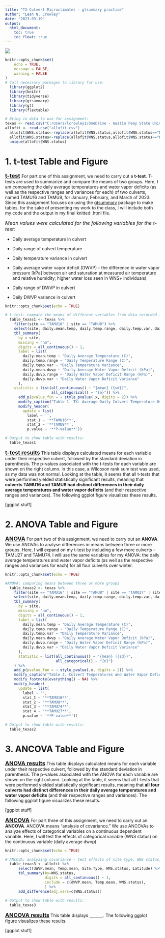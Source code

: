 ```yaml
---
title: "TX Culvert Microclimates - gtsummary practice"
author: "Leah N. Crowley"
date: "2023-09-19"
output:
  html_document:
    toc: true
    toc_float: true
---
```

![](culvertpic.jpg)
```r
knitr::opts_chunk$set(
	echo = TRUE,
	message = FALSE,
	warning = FALSE
)
# Call necessary packages to library for use:
  library(ggplot2)
  library(knitr)
  library(tidyverse)
  library(gtsummary)
  library(gt)
  library(flextable)

# Bring in data to use for assignment: 
texas <- read.csv("C:/Users/lcrowley1/OneDrive - Austin Peay State University/Desktop/Thesis/tx_df_for_model.csv")
allofit <- read.csv("allofit.csv")
  allofit$WNS.status<-replace(allofit$WNS.status,allofit$WNS.status=="Postive","Positive") 
  allofit$WNS.status<-replace(allofit$WNS.status,allofit$WNS.status=="Neg","Negative")
  unique(allofit$WNS.status)

```
# 1. t-test Table and Figure
<font size="4"> [**t-test**]{.underline} </font> For part one of this assignment, we need to carry out a **t-test**. T-tests are used to summarize and compare the means of two groups. Here, I am comparing the daily average temperatures and water vapor deficits (as well as the respective ranges and variances for each) of two culverts, named TAMU16 and TAMU8, for January, February, and March of 2023. Since this assignment focuses on using the [gtsummary](https://www.danieldsjoberg.com/gtsummary/) package to make tables, for the sake of presenting my work to the class, I will include both my code and the output in my final knitted .html file.

<font size="3">*Mean values were calculated for the following variables for the t-test:* </font>

-   Daily average temperature in culvert

-   Daily range of culvert temperature

-   Daily temperature variance in culvert

-   Daily average water vapor deficit (DWVP) - the difference in water vapor pressure [kPa] between air and saturation at measured air temperature and relative humidity; higher water loss seen in WNS+ individuals)

-   Daily range of DWVP in culvert

-   Daily DWVP variance in culvert

```r
knitr::opts_chunk$set(echo = TRUE)

# t-test: compare the means of different variables from data recorded in two culverts: TAMU16 and TAMU8.
  table_texas1 <- texas %>%
    filter(site == "TAMU16" | site == "TAMU8") %>%
    select(site, daily.mean.temp, daily.temp.range, daily.temp.var, daily.mean.dwvp, daily.dwvp.range, daily.dwvp.var) %>%
    tbl_summary(
      by = site,
      missing = "no",
      digits = all_continuous() ~ 1,
      label = list(
        daily.mean.temp ~ "Daily Average Temperature (C)",
        daily.temp.range ~ "Daily Temperature Range (C)",
        daily.temp.var ~ "Daily Temperature Variance",
        daily.mean.dwvp ~ "Daily Average Water Vapor Deficit (kPa)",
        daily.dwvp.range ~ "Daily Water Vapor Deficit Range (kPa)",
        daily.dwvp.var ~ "Daily Water Vapor Deficit Variance"
      ), 
    statistic = list(all_continuous() ~ "{mean} ({sd})", 
                     all_categorical() ~ "{n}")) %>% 
      add_p(pvalue_fun = ~ style_pvalue(.x, digits = 2)) %>% 
      modify_caption("Table 1. TX: Average Daily Culvert Temperature Over Winter") %>%
      modify_header(
        update = list(
          label ~ '',
          stat_1 ~ '**TAMU16**', 
          stat_2 ~ '**TAMU8**',
          p.value ~ '**P-value**'))

# Output to show table with results:
  table_texas1

```

<font size="4"> [**t-test results**]{.underline}</font> This table displays calculated means for each variable under their respective culvert, followed by the standard deviation in parenthesis. The p-values associated with the t-tests for each variable are shown on the right column. In this case, a Wilcoxon rank sum test was used, as my data was not normal. Looking at the table, it seems that all t-tests that were performed yielded statistically significant results, meaning that **culverts TAMU16 and TAMU8 had distinct differences in their daily average temperatures and water vapor deficits** (and their respective ranges and variances). The following ggplot figure visualizes these results. 

[ggplot stuff]

# 2. ANOVA Table and Figure
<font size="4">[**ANOVA**]{.underline}</font> For part two of this assignment, we need to carry out an **ANOVA**. We use ANOVAs to analyse differences in means between three or more groups. Here, I will expand on my t-test by including a few more culverts - TAMU27 and TAMU74. I will use the same variables for my ANOVA: the daily average temperatures and water vapor deficits (as well as the respective ranges and variances for each) for all four culverts over winter.

```r
knitr::opts_chunk$set(echo = TRUE)

#ANOVA: comparing means between three or more groups
  table_texas2 <- texas %>%
    filter(site == "TAMU16" | site == "TAMU8" | site == "TAMU27" | site == "TAMU74") %>%
    select(site, daily.mean.temp, daily.temp.range, daily.temp.var, daily.mean.dwvp, daily.dwvp.range, daily.dwvp.var) %>%
    tbl_summary(
      by = site,
      missing = "no",
      digits = all_continuous() ~ 1,
      label = list(
        daily.mean.temp ~ "Daily Average Temperature (C)",
        daily.temp.range ~ "Daily Temperature Range (C)",
        daily.temp.var ~ "Daily Temperature Variance",
        daily.mean.dwvp ~ "Daily Average Water Vapor Deficit (kPa)",
        daily.dwvp.range ~ "Daily Water Vapor Deficit Range (kPa)",
        daily.dwvp.var ~ "Daily Water Vapor Deficit Variance"
      ), 
      statistic = list(all_continuous() ~ "{mean} ({sd})", 
                       all_categorical() ~ "{n}")
    ) %>% 
    add_p(pvalue_fun = ~ style_pvalue(.x, digits = 2)) %>% 
    modify_caption("Table 2. Culvert Temperatures and Water Vapor Deficits Over Winter") %>%
    modify_footnote(everything() ~ NA) %>%
    modify_header(
      update = list(
        label ~ '',
        stat_1 ~ '**TAMU16**', 
        stat_2 ~ '**TAMU8**',
        stat_3 ~ '**TAMU74**',
        stat_4 ~ '**TAMU27**',
        p.value ~ '**P-value**'))

# Output to show table with results: 
  table_texas2

```

# 3. ANCOVA Table and Figure
<font size="4"> [**ANOVA results**]{.underline}</font> This table displays calculated means for each variable under their respective culvert, followed by the standard deviation in parenthesis. The p-values associated with the ANOVA for each variable are shown on the right column. Looking at the table, it seems that all t-tests that were performed yielded statistically significant results, meaning that **all four culverts had distinct differences in their daily average temperatures and water vapor deficits** (and their respective ranges and variances). The following ggplot figure visualizes these results.

[ggplot stuff]

<font size="4">[**ANCOVA**]{.underline}</font> For part three of this assignment, we need to carry out an **ANCOVA**. ANCOVA means "analysis of covariance." We use ANCOVAs to analyze effects of categorical variables on a continuous dependent variable. Here, I will test the effects of categorical variable (WNS status) on the continuous variable (daily average dwvp). 

```r
knitr::opts_chunk$set(echo = TRUE)

# ANCOVA: analyzing covariance - test effects of site type, WNS status, and latitude) on daily average dwvp.
  table_texas3 <- allofit %>%
      select(dWVP.mean, Temp.mean, Site.Type, WNS.status, Latitude) %>%
      tbl_summary(by=WNS.status, 
                  digits = all_continuous() ~ 1,
                  include = c(dWVP.mean, Temp.mean, WNS.status),
                  ) %>%
      add_difference(adj.vars=c(WNS.status))
 
# Output to show table with results:
  table_texas3

```

<font size="4"> [**ANCOVA results**]{.underline}</font> This table displays _______. The following ggplot figure visualizes these results.

[ggplot stuff]
